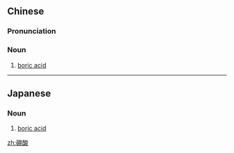 ==Chinese==
{{zh-forms}}
{{wikipedia|lang=zh}}

===Pronunciation===
{{zh-pron
|m=péngsuān
|c=pang4 syun1
|mn=qz:phn̂g-soan/twv:pêng-sng/tw,xm:phêng-sng/zz:phêng-suiⁿ
|cat=n
}}

===Noun===
{{zh-noun}}

# [[boric acid]]

{{zh-cat|Inorganic compounds}}

----

==Japanese==
{{ja-kanjitab|ほう|さん|yomi=o}}

===Noun===
{{ja-noun|ほうさん}}

# {{lb|ja|chemistry|sort=ほうさん}} [[boric acid]]

[[zh:硼酸]]